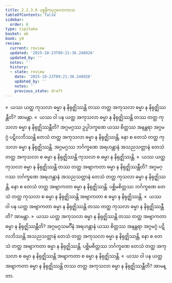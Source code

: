 ```yaml
---
title: 2.2.3.6 ပစ္စနီကပုဂ္ဂလောကာသ
tableOfContents: false
sidebar:
  order: 6
type: tipitaka
basket: ab
book: y9
review:
  current: review
  updated: '2025-10-23T09:21:36.248926'
  updated_by: ''
  notes: ''
  history:
  - state: review
    date: '2025-10-23T09:21:36.248926'
    updated_by: ''
    notes: ''
    previous_state: draft
---
```



<ReviewStatus review={frontmatter.review} showDetails={true} />

<HypothesisAnnotation frontmatter={frontmatter} />

<DynamicBreadcrumb />

<Division number="131" book="y9" e="ch" v="35" p="40">

<Paragraph number="570" book="y9">
»  ယဿ ယတ္ထ ကုသလာ ဓမ္မာ န နိရုဇ္ဈိဿန္တိ တဿ တတ္ထ အကုသလာ ဓမ္မာ န နိရုဇ္ဈိဿန္တီတိ? အာမန္တာ.
</Paragraph>

<Paragraph number="571" book="y9">
«  ယဿ ဝါ ပန ယတ္ထ အကုသလာ ဓမ္မာ န နိရုဇ္ဈိဿန္တိ တဿ တတ္ထ ကုသလာ ဓမ္မာ န နိရုဇ္ဈိဿန္တီတိ?
</Paragraph>

<Paragraph number="572" book="y9">
အဂ္ဂမဂ္ဂဿ ဥပ္ပါဒက္ခဏေ ယဿ စိတ္တဿ အနန္တရာ အဂ္ဂမဂ္ဂံ ပဋိလဘိဿန္တိ တေသံ တတ္ထ အကုသလာ ဓမ္မာ န နိရုဇ္ဈိဿန္တိ, နော စ တေသံ တတ္ထ ကုသလာ ဓမ္မာ န နိရုဇ္ဈိဿန္တိ. အဂ္ဂမဂ္ဂဿ ဘင်္ဂက္ခဏေ အရဟန္တာနံ အသညသတ္တာနံ တေသံ တတ္ထ အကုသလာ စ ဓမ္မာ န နိရုဇ္ဈိဿန္တိ ကုသလာ စ ဓမ္မာ န နိရုဇ္ဈိဿန္တိ.
</Paragraph>

<Paragraph number="573" book="y9">
»  ယဿ ယတ္ထ ကုသလာ ဓမ္မာ န နိရုဇ္ဈိဿန္တိ တဿ တတ္ထ အဗျာကတာ ဓမ္မာ န နိရုဇ္ဈိဿန္တီတိ?
</Paragraph>

<Paragraph number="574" book="y9">
အဂ္ဂမဂ္ဂဿ ဘင်္ဂက္ခဏေ အရဟန္တာနံ အသညသတ္တာနံ တေသံ တတ္ထ ကုသလာ ဓမ္မာ န နိရုဇ္ဈိဿန္တိ, နော စ တေသံ တတ္ထ အဗျာကတာ ဓမ္မာ န နိရုဇ္ဈိဿန္တိ. ပစ္ဆိမစိတ္တဿ ဘင်္ဂက္ခဏေ တေသံ တတ္ထ ကုသလာ စ ဓမ္မာ န နိရုဇ္ဈိဿန္တိ အဗျာကတာ စ ဓမ္မာ န နိရုဇ္ဈိဿန္တိ.
</Paragraph>

<Paragraph number="575" book="y9">
«  ယဿ ဝါ ပန ယတ္ထ အဗျာကတာ ဓမ္မာ န နိရုဇ္ဈိဿန္တိ တဿ တတ္ထ ကုသလာ ဓမ္မာ န နိရုဇ္ဈိဿန္တီတိ? အာမန္တာ.
</Paragraph>

</Division>
<Division number="132" book="y9" e="ch" v="35" p="40">

<Paragraph number="576" book="y9">
»  ယဿ ယတ္ထ အကုသလာ ဓမ္မာ န နိရုဇ္ဈိဿန္တိ တဿ တတ္ထ အဗျာကတာ ဓမ္မာ န နိရုဇ္ဈိဿန္တီတိ?
</Paragraph>

<Paragraph number="577" book="y9">
အဂ္ဂမဂ္ဂသမင်္ဂီနံ အရဟန္တာနံ ယဿ စိတ္တဿ အနန္တရာ အဂ္ဂမဂ္ဂံ ပဋိလဘိဿန္တိ အသညသတ္တာနံ တေသံ တတ္ထ အကုသလာ ဓမ္မာ န နိရုဇ္ဈိဿန္တိ, နော စ တေသံ တတ္ထ အဗျာကတာ ဓမ္မာ န နိရုဇ္ဈိဿန္တိ. ပစ္ဆိမစိတ္တဿ ဘင်္ဂက္ခဏေ တေသံ တတ္ထ အကုသလာ စ ဓမ္မာ န နိရုဇ္ဈိဿန္တိ အဗျာကတာ စ ဓမ္မာ န နိရုဇ္ဈိဿန္တိ.
</Paragraph>

<Paragraph number="578" book="y9">
«  ယဿ ဝါ ပန ယတ္ထ အဗျာကတာ ဓမ္မာ န နိရုဇ္ဈိဿန္တိ တဿ တတ္ထ အကုသလာ ဓမ္မာ န နိရုဇ္ဈိဿန္တီတိ? အာမန္တာ.
</Paragraph>
</Division>